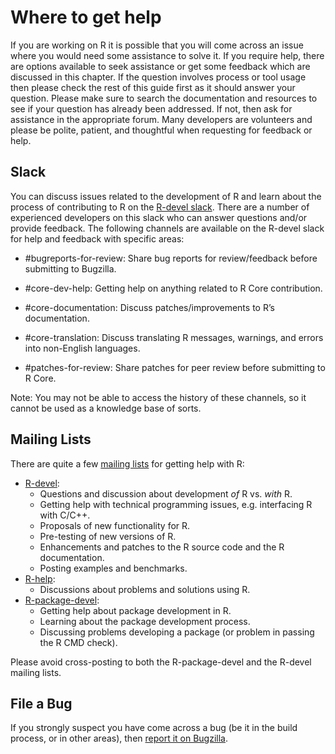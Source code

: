 # Where to get help {#WhereToGetHelp}

If you are working on R it is possible that you will come across an issue where you would need some assistance to solve it. If you require help, there are options available to seek assistance or get some feedback which are discussed in this chapter. If the question involves process or tool usage then please check the rest of this guide first as it should answer your question. Please make sure to search the documentation and resources to see if your question has already been addressed. If not, then ask for assistance in the appropriate forum. Many developers are volunteers and please be polite, patient, and thoughtful when requesting for feedback or help.

## Slack

You can discuss issues related to the development of R and learn about the process of contributing to R on the [R-devel slack](https://r-devel.slack.com/). There are a number of experienced developers on this slack who can answer questions and/or provide feedback. The following channels are available on the R-devel slack for help and feedback with specific areas:

  * #bugreports-for-review: Share bug reports for review/feedback before submitting to Bugzilla.
  
  * #core-dev-help: Getting help on anything related to R Core contribution.
  
  * #core-documentation: Discuss patches/improvements to R's documentation.
  
  * #core-translation: Discuss translating R messages, warnings, and errors into non-English languages.
  
  * #patches-for-review: Share patches for peer review before submitting to R Core.

Note: You may not be able to access the history of these channels, so it cannot be used as a knowledge base of sorts. 

## Mailing Lists

There are quite a few [mailing lists](https://www.r-project.org/mail.html) for getting help with R:

  * [R-devel](https://stat.ethz.ch/mailman/listinfo/r-devel): 
      * Questions and discussion about development _of_ R vs. _with_ R.
      * Getting help with technical programming issues, e.g. interfacing R with C/C++.
      * Proposals of new functionality for R.
      * Pre-testing of new versions of R.
      * Enhancements and patches to the R source code and the R documentation.
      * Posting examples and benchmarks.
      
  * [R-help](https://stat.ethz.ch/mailman/listinfo/r-help): 
      * Discussions about problems and solutions using R.
      
  * [R-package-devel](https://stat.ethz.ch/mailman/listinfo/r-package-devel): 
      * Getting help about package development in R.
      * Learning about the package development process. 
      * Discussing problems developing a package (or problem in passing the R CMD check).
      
Please avoid cross-posting to both the R-package-devel and the R-devel mailing lists.

## File a Bug

If you strongly suspect you have come across a bug (be it in the build process, or in other areas), then [report it on Bugzilla](#ReportBug). 
